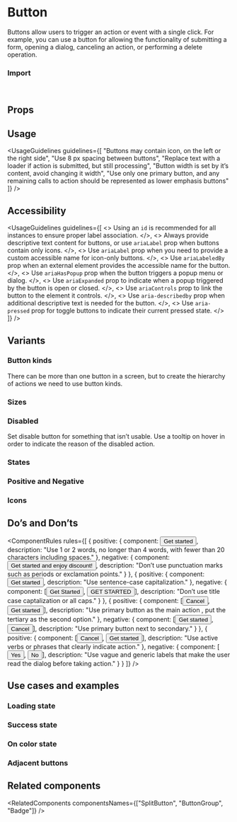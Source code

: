 
<Meta of={ButtonStories} />

# Button

Buttons allow users to trigger an action or event with a single click.
For example, you can use a button for allowing the functionality of submitting a form, opening a dialog, canceling an action,
or performing a delete operation.

<Canvas of={ButtonStories.Overview} />

### Import

```js
import { Button } from "@vibe/core";
```

## Props

<PropsTable />

## Usage

<UsageGuidelines
  guidelines={[
    "Buttons may contain icon, on the left or the right side",
    "Use 8 px spacing between buttons",
    "Replace text with a loader if action is submitted, but still processing",
    "Button width is set by it’s content, avoid changing it width",
    "Use only one primary button, and any remaining calls to action should be represented as lower emphasis buttons"
  ]}
/>

<TipIconButton />

## Accessibility

<UsageGuidelines
  guidelines={[
    <>
      Using an <code>id</code> is recommended for all instances to ensure proper label association.
    </>,
    <>
      Always provide descriptive text content for buttons, or use <code>ariaLabel</code> prop when buttons contain only
      icons.
    </>,
    <>
      Use <code>ariaLabel</code> prop when you need to provide a custom accessible name for icon-only buttons.
    </>,
    <>
      Use <code>ariaLabeledBy</code> prop when an external element provides the accessible name for the button.
    </>,
    <>
      Use <code>ariaHasPopup</code> prop when the button triggers a popup menu or dialog.
    </>,
    <>
      Use <code>ariaExpanded</code> prop to indicate when a popup triggered by the button is open or closed.
    </>,
    <>
      Use <code>ariaControls</code> prop to link the button to the element it controls.
    </>,
    <>
      Use <code>aria-describedby</code> prop when additional descriptive text is needed for the button.
    </>,
    <>
      Use <code>aria-pressed</code> prop for toggle buttons to indicate their current pressed state.
    </>
  ]}
/>

## Variants

### Button kinds

There can be more than one button in a screen, but to create the hierarchy of actions we need to use button kinds.

<Canvas of={ButtonStories.ButtonKinds} />

### Sizes

<Canvas of={ButtonStories.Sizes} />

### Disabled

Set disable button for something that isn’t usable. Use a tooltip on hover in order to indicate the reason of the disabled action.

<Canvas of={ButtonStories.Disabled} />

### States

<Canvas of={ButtonStories.States} />

### Positive and Negative

<Canvas of={ButtonStories.PositiveAndNegative} />

### Icons

<Canvas of={ButtonStories.Icons} />

## Do’s and Don’ts

<ComponentRules
  rules={[
    {
      positive: {
        component: <Button>Get started</Button>,
        description: "Use 1 or 2 words, no longer than 4 words, with fewer than 20 characters including spaces."
      },
      negative: {
        component: <Button>Get started and enjoy discount!</Button>,
        description: "Don’t use punctuation marks such as periods or exclamation points."
      }
    },
    {
      positive: {
        component: <Button>Get started</Button>,
        description: "Use sentence-case capitalization."
      },
      negative: {
        component: [<Button>Get Started</Button>, <Button>GET STARTED</Button>],
        description: "Don’t use title case captalization or all caps."
      }
    },
    {
      positive: {
        component: [<Button kind="tertiary">Cancel</Button>, <Button>Get started</Button>],
        description: "Use primary button as the main action , put the tertiary as the second option."
      },
      negative: {
        component: [<Button>Get started</Button>, <Button kind="secondary">Cancel</Button>],
        description: "Use primary button next to secondary."
      }
    },
    {
      positive: {
        component: [<Button kind="tertiary">Cancel</Button>, <Button>Get started</Button>],
        description: "Use active verbs or phrases that clearly indicate action."
      },
      negative: {
        component: [<Button kind="tertiary">Yes</Button>, <Button>No</Button>],
        description: "Use vague and generic labels that make the user read the dialog before taking action."
      }
    }
  ]}
/>

## Use cases and examples

### Loading state

<Canvas of={ButtonStories.LoadingState} />

### Success state

<Canvas of={ButtonStories.SuccessState} />

### On color state

<Canvas of={ButtonStories.OnColorStates} />

### Adjacent buttons

<Canvas of={ButtonStories.AdjacentButtons} />

## Related components

<RelatedComponents componentsNames={["SplitButton", "ButtonGroup", "Badge"]} />
